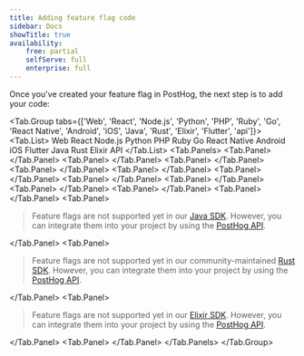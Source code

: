 ```yaml
---
title: Adding feature flag code
sidebar: Docs
showTitle: true
availability:
    free: partial
    selfServe: full
    enterprise: full
---
```


Once you've created your feature flag in PostHog, the next step is to add your code:


<!-- prettier-ignore -->
<Tab.Group tabs={['Web', 'React', 'Node.js', 'Python', 'PHP', 'Ruby', 'Go', 'React Native', 'Android', 'iOS', 'Java', 'Rust', 'Elixir', 'Flutter', 'api']}>
    <Tab.List>
        <Tab>Web</Tab>
        <Tab>React</Tab>
        <Tab>Node.js</Tab>
        <Tab>Python</Tab>
        <Tab>PHP</Tab>
        <Tab>Ruby</Tab>
        <Tab>Go</Tab>
        <Tab>React Native</Tab>
        <Tab>Android</Tab>
        <Tab>iOS</Tab>
        <Tab>Flutter</Tab>
        <Tab>Java</Tab>
        <Tab>Rust</Tab>
        <Tab>Elixir</Tab>
        <Tab>API</Tab>
    </Tab.List>
    <Tab.Panels>
        <Tab.Panel>
            <WebFeatureFlagsCode />
        </Tab.Panel>
        <Tab.Panel>
            <ReactFeatureFlagsCode />
        </Tab.Panel>
        <Tab.Panel>
            <NodeFeatureFlagsCode />
        </Tab.Panel>
        <Tab.Panel>
            <PythonFeatureFlagsCode />
        </Tab.Panel>
        <Tab.Panel>
            <PHPFeatureFlagsCode />
        </Tab.Panel>
        <Tab.Panel>
            <RubyFeatureFlagsCode />
        </Tab.Panel>
        <Tab.Panel>
            <GoFeatureFlagsCode />
        </Tab.Panel>
        <Tab.Panel>
            <ReactNativeFeatureFlagsCode />
        </Tab.Panel>
        <Tab.Panel>
            <AndroidFeatureFlagsCode />
        </Tab.Panel>
        <Tab.Panel>
            <IOSFeatureFlagsCode />
        </Tab.Panel>
        <Tab.Panel>
           <FlutterFeatureFlagsCode />
        </Tab.Panel>
        <Tab.Panel>
            <blockquote class='warning-note'>
                Feature flags are not supported yet in our <a href="/docs/libraries/java">Java SDK</a>. However, you can integrate them into your project by using the <a href="/docs/feature-flags/adding-feature-flag-code?tab=api">PostHog API</a>.
            </blockquote>
        </Tab.Panel>
        <Tab.Panel>
            <blockquote class='warning-note'>
                Feature flags are not supported yet in our community-maintained <a href="/docs/libraries/rust">Rust SDK</a>. However, you can integrate them into your project by using the <a href="/docs/feature-flags/adding-feature-flag-code?tab=api">PostHog API</a>.
            </blockquote>
        </Tab.Panel>
        <Tab.Panel>
            <blockquote class='warning-note'>
                Feature flags are not supported yet in our <a href="/docs/libraries/elixir">Elixir SDK</a>. However, you can integrate them into your project by using the <a href="/docs/feature-flags/adding-feature-flag-code?tab=api">PostHog API</a>.
            </blockquote>
        </Tab.Panel>
        <Tab.Panel>
            <APIFeatureFlagsCode />
        </Tab.Panel>
    </Tab.Panels>
</Tab.Group>